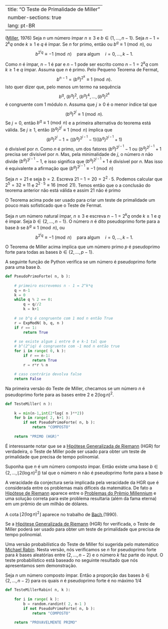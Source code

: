 

---
title: "O Teste de Primalidade de Miller"
number-sections: true
lang: pt-BR
---


:::{#thm-}
(<a href="https://en.wikipedia.org/wiki/Gary_Miller_(computer_scientist)">Miller</a>, 1976)
Seja $n$ um número ímpar $n\geq 3$ e $b\in\{1,\ldots,n-1\}$. Seja $n-1=2^kq$ onde $k\geq 1$ e $q$ é ímpar. Se $n$ for primo, então ou $b^q\equiv 1\pmod n$, ou
$$
b^{2^iq}\equiv -1\pmod n\quad\mbox{para algum} \quad i=0,\ldots,k-1.
$$
:::


:::{.proof}
Como $n$ é ímpar, $n-1$ é par e $n-1$ pode ser escrito como $n-1=2^kq$ com $k\geq 1$ e $q$ ímpar. Assuma que $n$ é primo. Pelo Pequeno Teorema de Fermat,
$$
b^{n-1}=(b^{q})^{2^k}\equiv 1\pmod n.
$$
Isto quer dizer que, pelo menos um termo na sequência
$$
b^q,\ (b^q)^2,\ (b^q)^4,\ldots,(b^q)^{2^k}
$$
é congruente com $1$ módulo $n$. Assuma que $j\geq 0$ é o menor índice tal que
$$
(b^q)^{2^j}\equiv 1\pmod n.
$$
Se $j=0$, então $b^q\equiv 1\pmod n$ e a primeira alternativa do teorema está válida. Se $j\geq 1$, então $(b^q)^{2^j}\equiv 1\pmod n$ ímplica que
$$
(b^q)^{2^j}-1=((b^q)^{2^{j-1}}-1)((b^q)^{2^{j-1}}+1)
$$
é divisível por $n$. Como $n$ é primo, um dos fatores $(b^q)^{2^{j-1}}-1$ ou $(b^q)^{2^{j-1}}+1$ precisa ser divisível por $n$. Mas, pela minimalidade de $j$, o número $n$ não divide $(b^q)^{2^{j-1}}-1$, e isso significa que $(b^q)^{2^{j-1}}+1$ é divisível por $n$. Mas isso é equivalente a afirmação que $(b^q)^{2^{j-1}}\equiv -1\pmod n$
:::


:::{#exm-}
Seja $n=21$ e seja $b=2$. Escreva $21-1=20=2^2\cdot 5$. Podemos calcular que $2^5=32\equiv 11$ e $2^{2\cdot 5}\equiv 16\pmod{21}$. Temos então que o a conclusão do teorema anterior não está válida e assim $21$ não é primo
:::

O Teorema acima pode ser usado para criar um teste de primalidade um pouco mais sofisticado que o Teste de Fermat.

:::{#def-}
Seja $n$ um número natural ímpar, $n\geq 3$ e escreva $n-1=2^kq$ onde $k\geq 1$ e $q$ é ímpar. Seja $b\in\{2,\ldots,n-1\}$. O número $n$ é dito pseudoprimo forte para a base $b$ se $b^q\equiv 1\pmod n$, ou
$$
b^{2^iq}\equiv -1\pmod n\quad\mbox{para algum} \quad i=0,\ldots,k-1.
$$
:::

O Teorema de Miller acima implica que um número primo $p$ é pseudoprimo forte para todas as bases $b\in\{2,\ldots,p-1\}$.

A seguinte função de Python verifica se um número é pseudoprimo forte para uma base $b$.
```python
def PseudoPrimoForte( n, b ):
    
    # primeiro escrevemos n - 1 = 2^k*q
    q = n-1
    k = 0
    while q % 2 == 0:
        q = q//2
        k = k+1
    
    # se b^q é congruente com 1 mod n então True
    r = ExpModN( b, q, n )
    if r == 1:
        return True
    
    # se existe algum i entre 0 e k-1 tal que 
    # b^(2^iq) é congruente com -1 mod n então true
    for i in range( 0, k ):
        if r == n-1:
            return True
        r = r*r % n
    
    # caso contrário devolva false
    return False      
```

Na primeira versão do Teste de Miller, checamos se um número $n$ é pseudoprimo forte para as bases entre $2$ e $2(\log n)^2$.
```python
def TesteMiller( n ):
        
    k = min(n-1,int(2*log( n )**2))
    for b in range( 2, k+1 ):
        if not PseudoPrimoForte( n, b ):
            return "COMPOSTO"
        
    return "PRIMO (HGR)"
```

É interessante notar que se a <a href="https://pt.wikipedia.org/wiki/Hip%C3%B3tese_generalizada_de_Riemann">Hipótese Generalizada de Riemann</a> (HGR) for verdadeira, o Teste de Miller pode ser usado para obter um teste de primalidade que precisa de tempo polinomial.

:::{#cnj-}
Suponha que $n$ é um número composto ímpar. Então existe uma base $b\in\{2,\ldots,\lfloor 2(\log n)^2\rfloor\}$ tal que o número $n$ não é pseudoprimo forte para a base $b$
:::

A veracidade da conjectura seria implicada pela veracidade da HGR que é considerada entre os problemas mais difíceis da matemática. De fato a <a href="https://pt.wikipedia.org/wiki/Hip%C3%B3tese_de_Riemann">Hipótese de Riemann</a> aparece entre o <a href="https://pt.wikipedia.org/wiki/Problemas_do_Pr%C3%A9mio_Millennium">Problemas do Prêmio Millennium</a> e uma solução correta para este problema resultaria (além da fama eterna) em um prêmio de um milhão de dólares.

A cota $\lfloor 2(\log n)^2\rfloor$ aparece no trabalho de <a href="https://en.wikipedia.org/wiki/Eric_Bach">Bach </a>(1990).

Se a <a href="https://pt.wikipedia.org/wiki/Hip%C3%B3tese_generalizada_de_Riemann">Hipótese Generalizada de Riemann</a> (HGR) for verificada, o Teste de Miller poderá ser usado para obter um teste de primalidade que precisa de tempo polinomial.

Uma versão probabilística do Teste de Miller foi sugerida pelo matemático <a href="https://en.wikipedia.org/wiki/Michael_O._Rabin">Michael Rabin</a>. Nesta versão, nós verificamos se $n$ for pseudoprimo forte para $k$ bases aleatórias entre $\{2,\ldots,n-2\}$ e o número $k$ faz parte do input. O teste probabilístico está baseado no seguinte resultado que nós apresentamos sem demonstração.

:::{#thm-}
Seja $n$ um número composto ímpar. Então a proporção das bases $b\in\{2,\ldots,n-2\}$ para os quais $n$ é pseudoprimo forte é no máximo $1/4$
:::

```python
def TesteMillerRabin( n, k ):
        
    for i in range( k ):
        b = random.randint( 2, n-1 )
        if not PseudoPrimoForte( n, b ):
            return "COMPOSTO"
        
    return "PROVAVELMENTE PRIMO"
```

